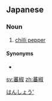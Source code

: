 ==Japanese==
{{ja-kanjitab|ばん|しょう|yomi=o}}

===Noun===
{{ja-noun|ばんしょう}}

# [[chilli pepper]]

====Synonyms====
* {{ja-r|唐辛子|とうがらし}}

[[Category:ja:Fruits|はんしょう']]

[[sv:蕃椒]]
[[zh:蕃椒]]